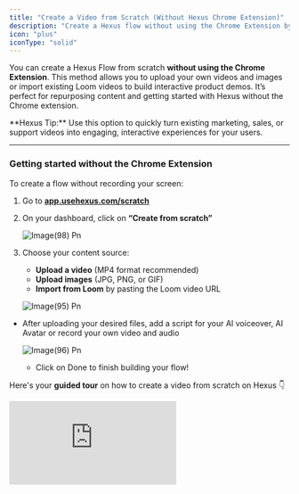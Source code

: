 ```yaml
---
title: "Create a Video from Scratch (Without Hexus Chrome Extension)"
description: "Create a Hexus flow without using the Chrome Extension by uploading videos, images, or importing videos. Perfect for repurposing existing content and getting started quickly"
icon: "plus"
iconType: "solid"
---
```


You can create a Hexus Flow from scratch **without using the Chrome Extension**. This method allows you to upload your own videos and images or import existing Loom videos to build interactive product demos. It’s perfect for repurposing content and getting started with Hexus without the Chrome extension.

<Tip>
  **Hexus Tip:** Use this option to quickly turn existing marketing, sales, or support videos into engaging, interactive experiences for your users.
</Tip>

---

### **Getting started without the Chrome Extension**

To create a flow without recording your screen:

1. Go to [**app.usehexus.com/scratch**](https://app.usehexus.com/scratch)
2. On your dashboard, click on **“Create from scratch”**

   ![Image(98) Pn](/images/image\(98\).png)
3. Choose your content source:
   - **Upload a video** (MP4 format recommended)
   - **Upload images** (JPG, PNG, or GIF)
   - **Import from Loom** by pasting the Loom video URL

   ![Image(95) Pn](/images/image\(95\).png)

- After uploading your desired files, add a script for your AI voiceover, AI Avatar or record your own video and audio

  ![Image(96) Pn](/images/image\(96\).png)
  - Click on Done  to finish building your flow\!

Here's your **guided tour** on how to create a video from scratch on Hexus 👇

<div style={{ position:"relative",width:"100%",paddingTop:"56.25%" }}>
<iframe src="https://app.usehexus.com/embed/Create_from_scratch_without_Hexus_Chrome_Extension__b6e16885-b57f-4417-90fd-f29dcfd067d9" title="Design, styles & image editing for Hexus tours" frameborder="0" allow="accelerometer; autoplay; clipboard-write; encrypted-media; gyroscope; picture-in-picture" allowfullscreen style={{ position:"absolute",top:0,left:0,width:"100%",height:"100%" }} />

</div>

---

### **Why use this method?**

- **No Chrome Extension required**: Great for users on restricted browsers or corporate devices.
- **Repurpose existing content**: Turn marketing videos, support walkthroughs, or product clips into reusable interactive demos.

---

### **Best practices**

- Keep your flows short and focused, ideally under 2 minutes for higher engagement.
- Use a **clear video resolution (720p or higher)** to ensure text and UI elements are visible.
- Combine multiple images or clips into one seamless flow for a guided experience.

## FAQs

<AccordionGroup>
  <Accordion title="1. Can I record browser extension interactions directly in Hexus?">
    It’s a way to build Hexus flows without using the Chrome Extension. You can upload videos or images, or import Loom videos to start creating interactive demos instantly.
  </Accordion>
  <Accordion title="2. How do I set up shortcuts for capturing extension content?">
    Go to [**app.usehexus.com/scratch**](https://app.usehexus.com/scratch) and click on **“Create from scratch”** to get started.
  </Accordion>
  <Accordion title="3. Can I add extension interactions to an existing Hexus recording?">
    - Great for **repurposing existing content**
    - Works well on **restricted devices or browsers**
    - Fastest way to **try out Hexus** with zero setup
  </Accordion>
</AccordionGroup>